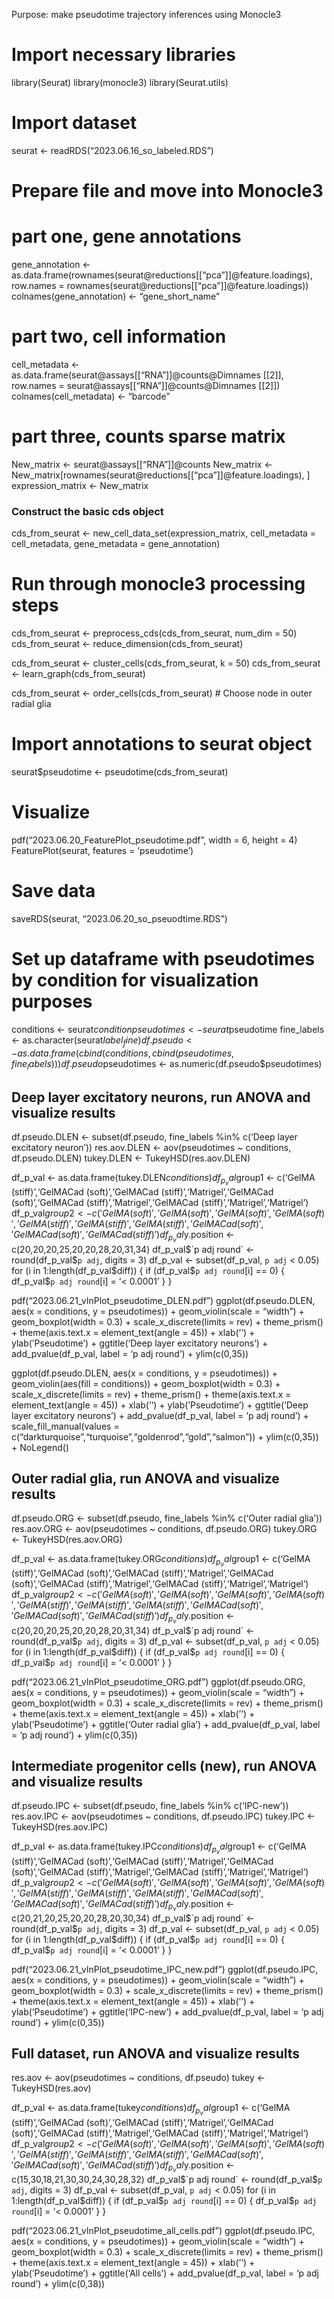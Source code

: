 Purpose: make pseudotime trajectory inferences using Monocle3

# Import necessary libraries
library(Seurat)
library(monocle3)
library(Seurat.utils)

# Import dataset
seurat <- readRDS("2023.06.16_so_labeled.RDS")

# Prepare file and move into Monocle3
# part one, gene annotations
gene_annotation <- as.data.frame(rownames(seurat@reductions[["pca"]]@feature.loadings), row.names = rownames(seurat@reductions[["pca"]]@feature.loadings))
colnames(gene_annotation) <- "gene_short_name"

# part two, cell information
cell_metadata <- as.data.frame(seurat@assays[["RNA"]]@counts@Dimnames[[2]], row.names = seurat@assays[["RNA"]]@counts@Dimnames[[2]])
colnames(cell_metadata) <- "barcode"

# part three, counts sparse matrix
New_matrix <- seurat@assays[["RNA"]]@counts
New_matrix <- New_matrix[rownames(seurat@reductions[["pca"]]@feature.loadings), ]
expression_matrix <- New_matrix


### Construct the basic cds object
cds_from_seurat <- new_cell_data_set(expression_matrix,
                                     cell_metadata = cell_metadata,
                                     gene_metadata = gene_annotation)

# Run through monocle3 processing steps
cds_from_seurat <- preprocess_cds(cds_from_seurat, num_dim = 50)
cds_from_seurat <- reduce_dimension(cds_from_seurat)

cds_from_seurat <- cluster_cells(cds_from_seurat, k = 50)
cds_from_seurat <- learn_graph(cds_from_seurat)

cds_from_seurat <- order_cells(cds_from_seurat) # Choose node in outer radial glia

# Import annotations to seurat object
seurat$pseudotime <- pseudotime(cds_from_seurat)

# Visualize
pdf("2023.06.20_FeaturePlot_pseudotime.pdf", width = 6, height = 4)
FeaturePlot(seurat, features = 'pseudotime')

# Save data
saveRDS(seurat, "2023.06.20_so_pseuodtime.RDS")


# Set up dataframe with pseudotimes by condition for visualization purposes
conditions <- seurat$condition
pseudotimes <- seurat$pseudotime
fine_labels <- as.character(seurat$label_fine)
df.pseudo <- as.data.frame(cbind(conditions, cbind(pseudotimes, fine_labels)))
df.pseudo$pseudotimes <- as.numeric(df.pseudo$pseudotimes)

## Deep layer excitatory neurons, run ANOVA and visualize results
df.pseudo.DLEN <- subset(df.pseudo, fine_labels %in% c('Deep layer excitatory neuron'))
res.aov.DLEN <- aov(pseudotimes ~ conditions, df.pseudo.DLEN)
tukey.DLEN <- TukeyHSD(res.aov.DLEN)

df_p_val <- as.data.frame(tukey.DLEN$conditions)
df_p_val$group1 <- c('GelMA (stiff)','GelMACad (soft)','GelMACad (stiff)','Matrigel','GelMACad (soft)','GelMACad (stiff)','Matrigel','GelMACad (stiff)','Matrigel','Matrigel')
df_p_val$group2 <- c('GelMA (soft)','GelMA (soft)','GelMA (soft)','GelMA (soft)','GelMA (stiff)','GelMA (stiff)','GelMA (stiff)','GelMACad (soft)','GelMACad (soft)','GelMACad (stiff)')
df_p_val$y.position <- c(20,20,20,25,20,20,28,20,31,34)
df_p_val$`p adj round` <- round(df_p_val$`p adj`, digits = 3)
df_p_val <- subset(df_p_val, `p adj` < 0.05)
for (i in 1:length(df_p_val$diff)) {
  if (df_p_val$`p adj round`[i] == 0) {
    df_p_val$`p adj round`[i] = '< 0.0001' 
  }
}

pdf("2023.06.21_vlnPlot_pseudotime_DLEN.pdf")
ggplot(df.pseudo.DLEN, aes(x = conditions, y = pseudotimes)) +
  geom_violin(scale = "width") +
  geom_boxplot(width = 0.3) +
  scale_x_discrete(limits = rev) +
  theme_prism() +
  theme(axis.text.x = element_text(angle = 45)) +
  xlab('') +
  ylab('Pseudotime') +
  ggtitle('Deep layer excitatory neurons') +
  add_pvalue(df_p_val, label = 'p adj round') +
  ylim(c(0,35))

ggplot(df.pseudo.DLEN, aes(x = conditions, y = pseudotimes)) +
  geom_violin(aes(fill = conditions)) +
  geom_boxplot(width = 0.3) +
  scale_x_discrete(limits = rev) +
  theme_prism() +
  theme(axis.text.x = element_text(angle = 45)) +
  xlab('') +
  ylab('Pseudotime') +
  ggtitle('Deep layer excitatory neurons') +
  add_pvalue(df_p_val, label = 'p adj round') +
  scale_fill_manual(values = c("darkturquoise","turquoise","goldenrod","gold","salmon")) +
  ylim(c(0,35)) +
  NoLegend()

## Outer radial glia, run ANOVA and visualize results
df.pseudo.ORG <- subset(df.pseudo, fine_labels %in% c('Outer radial glia'))
res.aov.ORG <- aov(pseudotimes ~ conditions, df.pseudo.ORG)
tukey.ORG <- TukeyHSD(res.aov.ORG)

df_p_val <- as.data.frame(tukey.ORG$conditions)
df_p_val$group1 <- c('GelMA (stiff)','GelMACad (soft)','GelMACad (stiff)','Matrigel','GelMACad (soft)','GelMACad (stiff)','Matrigel','GelMACad (stiff)','Matrigel','Matrigel')
df_p_val$group2 <- c('GelMA (soft)','GelMA (soft)','GelMA (soft)','GelMA (soft)','GelMA (stiff)','GelMA (stiff)','GelMA (stiff)','GelMACad (soft)','GelMACad (soft)','GelMACad (stiff)')
df_p_val$y.position <- c(20,20,20,25,20,20,28,20,31,34)
df_p_val$`p adj round` <- round(df_p_val$`p adj`, digits = 3)
df_p_val <- subset(df_p_val, `p adj` < 0.05)
for (i in 1:length(df_p_val$diff)) {
  if (df_p_val$`p adj round`[i] == 0) {
    df_p_val$`p adj round`[i] = '< 0.0001' 
  }
}

pdf("2023.06.21_vlnPlot_pseudotime_ORG.pdf")
ggplot(df.pseudo.ORG, aes(x = conditions, y = pseudotimes)) +
  geom_violin(scale = "width") +
  geom_boxplot(width = 0.3) +
  scale_x_discrete(limits = rev) +
  theme_prism() +
  theme(axis.text.x = element_text(angle = 45)) +
  xlab('') +
  ylab('Pseudotime') +
  ggtitle('Outer radial glia') +
  add_pvalue(df_p_val, label = 'p adj round') +
  ylim(c(0,35))

## Intermediate progenitor cells (new), run ANOVA and visualize results
df.pseudo.IPC <- subset(df.pseudo, fine_labels %in% c('IPC-new'))
res.aov.IPC <- aov(pseudotimes ~ conditions, df.pseudo.IPC)
tukey.IPC <- TukeyHSD(res.aov.IPC)

df_p_val <- as.data.frame(tukey.IPC$conditions)
df_p_val$group1 <- c('GelMA (stiff)','GelMACad (soft)','GelMACad (stiff)','Matrigel','GelMACad (soft)','GelMACad (stiff)','Matrigel','GelMACad (stiff)','Matrigel','Matrigel')
df_p_val$group2 <- c('GelMA (soft)','GelMA (soft)','GelMA (soft)','GelMA (soft)','GelMA (stiff)','GelMA (stiff)','GelMA (stiff)','GelMACad (soft)','GelMACad (soft)','GelMACad (stiff)')
df_p_val$y.position <- c(20,21,20,25,20,20,28,20,30,34)
df_p_val$`p adj round` <- round(df_p_val$`p adj`, digits = 3)
df_p_val <- subset(df_p_val, `p adj` < 0.05)
for (i in 1:length(df_p_val$diff)) {
  if (df_p_val$`p adj round`[i] == 0) {
    df_p_val$`p adj round`[i] = '< 0.0001' 
  }
}

pdf("2023.06.21_vlnPlot_pseudotime_IPC_new.pdf")
ggplot(df.pseudo.IPC, aes(x = conditions, y = pseudotimes)) +
  geom_violin(scale = "width") +
  geom_boxplot(width = 0.3) +
  scale_x_discrete(limits = rev) +
  theme_prism() +
  theme(axis.text.x = element_text(angle = 45)) +
  xlab('') +
  ylab('Pseudotime') +
  ggtitle('IPC-new') +
  add_pvalue(df_p_val, label = 'p adj round') +
  ylim(c(0,35))

## Full dataset, run ANOVA and visualize results
res.aov <- aov(pseudotimes ~ conditions, df.pseudo)
tukey <- TukeyHSD(res.aov)

df_p_val <- as.data.frame(tukey$conditions)
df_p_val$group1 <- c('GelMA (stiff)','GelMACad (soft)','GelMACad (stiff)','Matrigel','GelMACad (soft)','GelMACad (stiff)','Matrigel','GelMACad (stiff)','Matrigel','Matrigel')
df_p_val$group2 <- c('GelMA (soft)','GelMA (soft)','GelMA (soft)','GelMA (soft)','GelMA (stiff)','GelMA (stiff)','GelMA (stiff)','GelMACad (soft)','GelMACad (soft)','GelMACad (stiff)')
df_p_val$y.position <- c(15,30,18,21,30,30,24,30,28,32)
df_p_val$`p adj round` <- round(df_p_val$`p adj`, digits = 3)
df_p_val <- subset(df_p_val, `p adj` < 0.05)
for (i in 1:length(df_p_val$diff)) {
  if (df_p_val$`p adj round`[i] == 0) {
    df_p_val$`p adj round`[i] = '< 0.0001' 
  }
}

pdf("2023.06.21_vlnPlot_pseudotime_all_cells.pdf")
ggplot(df.pseudo.IPC, aes(x = conditions, y = pseudotimes)) +
  geom_violin(scale = "width") +
  geom_boxplot(width = 0.3) +
  scale_x_discrete(limits = rev) +
  theme_prism() +
  theme(axis.text.x = element_text(angle = 45)) +
  xlab('') +
  ylab('Pseudotime') +
  ggtitle('All cells') +
  add_pvalue(df_p_val, label = 'p adj round') +
  ylim(c(0,38))
